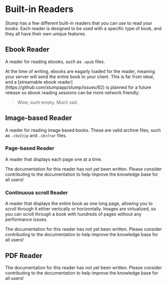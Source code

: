 
# Built-in Readers

Stump has a few different built-in readers that you can use to read your books. Each reader is designed to be used with a specific type of book, and they all have their own unique features.

## Ebook Reader

A reader for reading ebooks, such as `.epub` files.

<Callout emoji="🚧">
	At the time of writing, ebooks are eagarly loaded for the reader, meaning your server will send
	the entire book to your client. This is far from ideal, and a [streamable ebook
	reader](https://github.com/stumpapp/stump/issues/62) is planned for a future release so ebook
	reading sessions can be more network friendly.
</Callout>

> Wow, such empty. Much sad.

## Image-based Reader

A reader for reading image based books. These are valid archive files, such as `.cbz`/`zip` and `.cbr`/`rar` files.

### Page-based Reader

A reader that displays each page one at a time.

<Callout emoji="🚧">
	The documentation for this reader has not yet been written. Please consider contributing to the
	documentation to help improve the knowledge base for all users!
</Callout>

### Continuous scroll Reader

A reader that displays the entire book as one long page, allowing you to scroll through it either vertically or horizontally. Images are virtualized, so you can scroll through a book with hundreds of pages without any performance issues.

<Callout emoji="🚧">
	The documentation for this reader has not yet been written. Please consider contributing to the
	documentation to help improve the knowledge base for all users!
</Callout>

## PDF Reader

<Callout emoji="🚧">
	The documentation for this reader has not yet been written. Please consider contributing to the
	documentation to help improve the knowledge base for all users!
</Callout>
